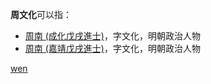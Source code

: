 '''周文化'''可以指：
* [[周南_(成化戊戌進士)|周南 (成化戊戌進士)]]，字文化，明朝政治人物
* [[周南_(嘉靖戊戌進士)|周南 (嘉靖戊戌進士)]]，字文化，明朝政治人物

{{disambig}}

[[Category:三字周姓人名消歧義|wen]]